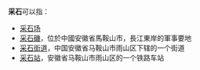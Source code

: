 '''采石'''可以指：
*[[采石场|采石场]]
*[[采石磯|采石磯]]，位於中國安徽省馬鞍山市，長江東岸的軍事要地
*[[采石街道|采石街道]]，中国安徽省马鞍山市雨山区下辖的一个街道
*[[采石站|采石站]]，安徽省马鞍山市雨山区的一个铁路车站

{{消歧义|cat=二字消歧义}}